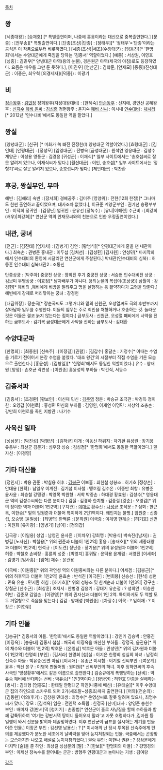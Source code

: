 [[목차]]
== 왕 == 
[세종대왕] : [송재호] [* 특별출연이며, 나중에 홍응이라는 대신으로 중복출연한다.]
[문종] : [전무송][* 특별출연이다.]
[단종(조선)|단종] : [정태우][* '정태우'='단종'이라는 공식은 이 작품으로부터 비롯하였다.]
[세종(조선)|세조](수양대군) : [임동진][* '한명회'에서는 수양대군에게 죽임을 당하는 '김종서' 역할이었다.] 
[예종] : 서상원, 이영호
[성종] : 김민우[* 양녕대군 아역(용의 눈물), 경춘원군 아역(제국의 아침)로도 등장하였다. 요즘은 배우를 그만 둔 듯하다.], [이진우]
[연산군] : 김학준, [안재모]
[중종](진성대군) : 이풍운, 최우혁
[의경세자]([덕종]) : 이광기
 
== 비 ==
[[정순왕후]] : [[김민정(배우)|김민정]]
정희왕후(자성대왕대비) : [한혜숙]
[[안순왕후]] : 신지애, 경인선
공혜왕후 : [[신지수]]
[[폐비 윤씨]] : [[김성령]]
정현왕후 : 윤지숙
[[폐비 신씨]] : 이시내
[[인수대비]] : [[채시라]] [* 2012년 '인수대비'에서도 동일한 역을 맡았다.]
 
== 왕실 ==
[양녕대군] : [신구] [* 미화가 쏙 빠진 진정한(!) 양녕대군 역할이었다.]
[효령대군] : [김인태]
[안평대군] : [정성모]
[임영대군] : 전병옥
[금성대군] : 원석연
영응대군 : 김성수
계양군 : 이성용
영풍군 : 김경응
[귀성군] : 이재식[* 일부 사이트에서는 '송호섭씨로 잘못 알려져 있으나, 이재식씨가 맞다.]
[월산대군] : 이인, 송호섭[* 일부 사이트에서는 '정형기'씨로 잘못 알려져 있으나, 송호섭씨가 맞다.]
[제안대군] : 박찬환
 
== 후궁, 왕실부인, 부마 ==
혜빈 : [김혜리]
숙빈 : [장서희]
경혜공주 : 김미주
[영양위] : 전현(12회 한정)[* 그나마도 한씬 출연하고 끝이었으며, 대사조차 없었다.], 이규준
계양군부인 : 권기선
승평부부인 : 이덕희
정귀인 : [김정난]
엄귀인 : 윤유선
[장녹수] : [유니|이혜련]
수근비 : [최강희(배우)|최강희][* 연산군 역의 안재모씨와의 친분으로 인한 우정출연이었다.]
 
== 내관, 궁녀 ==
[전균] : [김진태]
[엄자치] : [김병기]
김연 : [황범식][* 안평대군에게 줄을 댄 내관이다.]
최숙손 : 권병준
홍내관 : 이두섭
[김처선] : [김성환]
[김자원] : 안성민[* 마지막회에서 인수대비의 환영에 시달리던 연산군에게 주살된다.]
박내관(인수대비의 심복) : 허동훈
인수대비 심복내관2 : 조동신
 
단종상궁 : [박주아]
중궁전 상궁 : 장희진
후기 중궁전 상궁 : 서승현
인수대비전 상궁 : 김보미
무명상궁 : 이효정[* 남자배우가 아니다. 용의눈물의 복섭이(조상궁)]
삼월이 : 강경헌[* 폐비의 ,폐비에게 비방을 알려주고 명을 실행하는 등 활약하다가 교형을 당한다.]
혜빈에게 강제로 머리깎이는 궁녀 : 강경헌
 
[내금위장] : 장순국[* 장순국씨도 그렇거니와 밑의 신원균, 오성열씨도 극의 후반부까지 살아남아 임무를 수행한다. 이들의 임무는 주로 죄인을 처형하거나 호송하는 것. 놀라운 것은 이들은 결코 늙지 않는다는 점이다.]
금부도사 : 신원균, 오성열
폐비에게 사약을 전하는 금부도사 : 김기복
금성대군에게 사약을 전하는 금부도사 : 김대환
 
== 수양대군파 == 
[한명회] : [최종원]
[신숙주] : [이정길]
[권람] : [김갑수]
홍달손 : 기정수[* 이때는 수염을 기르기 전이어서 분장 수염을 붙였다. '태조 왕건'의 시절부터 직접 수염을 기른 모습으로 출연한다.]
[홍윤성] : [김형일][* '한명회'에서도 동일한 역할이었다.]
유수 : 양재원
[양정] : 손호균
곽연성 : [이원종]
홍윤성의 부하들 : 박건식, 서동수
 
== 김종서파 ==
[김종서] : [조경환]
[황보인] : 이신재
민신 : [[김주영]]
정분 : 박승규
조극관 : 박경득
정이한 : 오영갑
[이현로] : 홍성민
민신의 부하들 : 김영인, 이재연
이명민 : 서상익
조충손 : 강만희
이현로를 죽인 지방관 : 나기수
 
== 사육신 일파 ==
[성삼문] : [박진성]
[박팽년] : [김하균]
이개 : 이동신
하위지 : 차기환
유성원 : 장기용
유응부 : 최선균
김문기 : 심우창
성승 : 김성겸[* '한명회'에서도 동일한 역할이었다.]
권자신 : [이경영]
 
== 기타 대신들 ==
[정인지] : 박웅
권준 : 박칠용
허후 : [[김봉근]]
이보흠 : 최헌철
성봉조 : 허기호
[정창손] : 안대용
[한확] : 남일우
이계전 : 김기섭
이사철 : 맹호림
김수온 : 이종만
최항 : 유병준
윤사윤 : 최승철
강맹경 : 박영목
박원형 : 서학
박중손 : 하대경
황효원 : 김성수[* 영응대군 역의 김성수씨와는 다른 분이다.]
김질 : 김경하
한치형 : 김종결
[강순] : 오영갑[* 위의 정이한 역과 더불어 1인2역]
[구치관] : [[이대로]]
황수신 : [[나성균]]
조석문 : ?
심회 : 한근욱, 이한승[* 밑의 임원준과 더불어 특이하게 2인1역이다. 왜인지는 불명.]
임원준 : 신종섭, 오승명
[윤필상] : [최병학]
한백륜 : [문회원]
이극증 : 이계영
한계순 : [허기호]
신면 : 이원희
[유자광] : [임병기]
[남이] : [정의갑]
 
김국광 : [이일웅]
성임 : 남영진
윤사흔 : [이치우]
강희맹 : [박용식]
박숙진([남자]) : 권병길
[노사신] : 박칠용[* 위의 권준과 더불어 1인2역]
홍응 : [송재호][* 위의 세종대왕과 더불어 1인2역]
현석규 : [이도련]
정난종 : 장기용[* 위의 유성원과 더불어 1인2역]
허종 : 박철호
손비장 : 홍륜의
성준 : [박영지]
홍귀달 : 윤덕용
윤계겸 : 서영진
[이세좌] : 김영기
[임사홍] : [임혁]
채수 : 윤관용
 
이극배 : [이원종][* 위의 곽연성 역의 이원종씨와는 다른 분이다.]
어세겸 : [김봉근][* 위의 허후역과 더불어 1인2역]
윤효손 : 반석진
[이극돈] : [변희봉]
신승선 : [현석]
성현 : 민욱
유순 : 민지환
허침 : [허기호][* 위의 성봉조 및 한계순과 더불어 1인3역]
강구손 : 장칠군
[신수근] : [최상훈]
조지서 : 안병경
김응기 : 강태기
유순정 : ?
성희안 : 이승찬
허반 : 김준모
김일손 : [이경영][* 위의 권자신과 더불어 1인 2역. 특이하게도 두 역할 모두 거열형으로 죽음을 맞는다.]
김감 : 양재성
[박원종] : [차광수]
이목 : ?
임희재 : ?
이장곤 : [이한위]
 
== 기타 인물 ==
김승규[* 김종서의 아들. '한명회'에서도 동일한 역할이었다.] : 강인기
김승벽 : 안홍진
[이징옥] : [송용태]
김종서 첩실 : 채국희
이징옥을 배신한 부하들 : 장정국, 윤관용[* 위의 채수와 더불어 1인2역]
박호문 : [온영삼]
박호문 아들 : 안성민[* 위의 김자원과 더불어 1인2역]
한명회 [부인] : [김서라]
한명회 [첩]실 : 이지은
한명회 첩실의 하녀 : 남정희
신숙주 아들 : 박유승(신면 아님)
[이시애] : 유종근
이시합 : 이기철
신씨부인 : [여운계]
윤우 : 백신
윤구 : 이병욱
판돌어멈 : 원미원[* 신씨부인의 하녀. 이후 정하연씨의 후속사극인 '명성황후'에서도 같은 이름으로 출연한다.]
김승규에게 폭행당하는 [선비] : 박유승
폐비에 반대하는 선비 : 박유승[* 1인3역이다.]
[왕방연] : 허현호
단종을 살해하는 [병사] : 김태형
[엄흥도] : 한태일
안평대군 하인(나중에 배신) : [유태술][* 이후 수양대군 집의 하인으로 스카우트 되어 2기(세조말~성종초)까지 출연한다.]
[어의](전순의) : [김동완]
어의(후기) : 김창봉
민대생 : 최명수[* 온영삼씨로 잘못 알려져 있으나, 최명수씨가 맞다.]
장모 : [김석옥]
임운 : 전인택
조득림 : 한정국
[신미]대사 : 양영준
송현수 부인 : 배미자
강[판서]댁 [청지기] : 손종범[* 연산군이 홀로 사냥질을 할때 수하들과 함께 갑툭튀하여 '여기는 강판서댁 땅이니 들어오지 말라'고 자못 호령하다가 ,김자원 등 일행이 와서 신분을 밝히자 데꿀멍하였다. 이후 연산군이 금표를 실시하는 계기를 만들어준 인물.]
이장곤 부인 : 김선영
남용신 : ? [* 이시애의 난 당시 투옥된 신숙주에게 편의를 제공했다가 분노한 세조에게 날벼락을 맞아 능지처참되는 인물. 극중에서는 곤장맞는 모습까지만 나오고 해설로 능지처참되었다.]
권람 부인 : 이한나
권완 : ?
성삼문에게 마지막 [술]을 준 하인 : 최상길
성삼문의 [딸] : ?
[한보][* 한명회의 아들] : ?
강맹경의 부인 : 이제신
장녹수를 끌어내는 군관 : 방형주
안평대군과 놀아나는 기생 : 김여랑

[[각주]]
